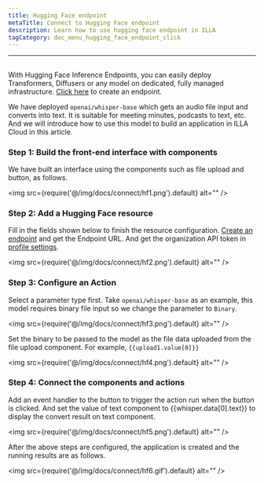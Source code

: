 ```yaml
---
title: Hugging Face endpoint
metaTitle: Connect to Hugging Face endpoint
description: Learn how to use hugging face endpoint in ILLA
tagCategory: doc_menu_hugging_face_endpoint_click
---
```

---

## <Heading hidden>Hugging Face endpoint</Heading>

With Hugging Face Inference Endpoints, you can easily deploy Transformers, Diffusers or any model on dedicated, fully managed infrastructure. [Click here](https://ui.endpoints.huggingface.co/new) to create an endpoint. 

We have deployed `openai/whisper-base` which gets an audio file input and converts into text. It is suitable for meeting minutes, podcasts to text, etc.  And we will introduce how to use this model to build an application in ILLA Cloud in this article.

### Step 1: Build the front-end interface with components

We have built an interface using the components such as file upload and button, as follows.

<img src={require('@/img/docs/connect/hf1.png').default} alt="" />

### Step 2: Add a Hugging Face resource

Fill in the fields shown below to finish the resource configuration. [Create an endpoint](https://ui.endpoints.huggingface.co/new) and get the Endpoint URL. And get the organization API token in [profile settings](https://huggingface.co/settings/tokens). 

<img src={require('@/img/docs/connect/hf2.png').default} alt="" />

### Step 3: Configure an Action

Select a parameter type first. Take `openai/whisper-base` as an example, this model requires binary file input so we change the parameter to `Binary`.

<img src={require('@/img/docs/connect/hf3.png').default} alt="" />

Set the binary to be passed to the model as the file data uploaded from the file upload component. For example, `{{upload1.value[0]}}`

<img src={require('@/img/docs/connect/hf4.png').default} alt="" />

### Step 4: Connect the components and actions

Add an event handler to the button to trigger the action run when the button is clicked. And set the value of text component to {{whisper.data[0].text}} to display the convert result on text component. 

<img src={require('@/img/docs/connect/hf5.png').default} alt="" />

After the above steps are configured, the application is created and the running results are as follows.

<img src={require('@/img/docs/connect/hf6.gif').default} alt="" />
